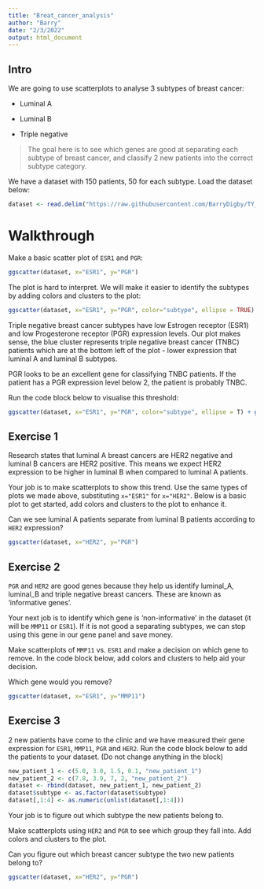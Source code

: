 ```yaml
---
title: "Breat_cancer_analysis"
author: "Barry"
date: "2/3/2022"
output: html_document
---
```


## Intro
We are going to use scatterplots to analyse 3 subtypes of breast cancer:

- Luminal A

- Luminal B

- Triple negative

> The goal here is to see which genes are good at separating each subtype of breast cancer, and classify 2 new patients into the correct subtype category.

We have a dataset with 150 patients, 50 for each subtype. Load the dataset below:

```r
dataset <- read.delim("https://raw.githubusercontent.com/BarryDigby/TY_workshop/master/docs/source/worksheets/genes.txt", sep=" ", header=T)
```

# Walkthrough

Make a basic scatter plot of `ESR1` and `PGR`:

```R
ggscatter(dataset, x="ESR1", y="PGR")
```

The plot is hard to interpret. We will make it easier to identify the subtypes by adding colors and clusters to the plot:

```R
ggscatter(dataset, x="ESR1", y="PGR", color="subtype", ellipse = TRUE)
```

Triple negative breast cancer subtypes have low Estrogen receptor (ESR1) and low Progesterone receptor (PGR) expression levels. Our plot makes sense, the blue cluster represents triple negative breast cancer (TNBC) patients which are at the bottom left of the plot - lower expression that luminal A and luminal B subtypes. 

PGR looks to be an excellent gene for classifying TNBC patients. If the patient has a PGR expression level below 2, the patient is probably TNBC. 

Run the code block below to visualise this threshold:

```R
ggscatter(dataset, x="ESR1", y="PGR", color="subtype", ellipse = T) + geom_hline(yintercept=2.2, color="red", linetype=2)
```

## Exercise 1

Research states that luminal A breast cancers are HER2 negative and luminal B cancers are HER2 positive. This means we expect HER2 expression to be higher in luminal B when compared to luminal A patients. 

Your job is to make scatterplots to show this trend. Use the same types of plots we made above, substituting `x="ESR1"` for `x="HER2"`. Below is a basic plot to get started, add colors and clusters to the plot to enhance it.

Can we see luminal A patients separate from luminal B patients according to `HER2` expression?

```R
ggscatter(dataset, x="HER2", y="PGR")
```

## Exercise 2

`PGR` and `HER2` are good genes because they help us identify luminal_A, luminal_B and triple negative breast cancers. These are known as 'informative genes'.

Your next job is to identify which gene is 'non-informative' in the dataset (it will be `MMP11` or `ESR1`). If it is not good a separating subtypes, we can stop using this gene in our gene panel and save money.

Make scatterplots of `MMP11` vs. `ESR1` and make a decision on which gene to remove. In the code block below, add colors and clusters to help aid your decision.

Which gene would you remove?

```R
ggscatter(dataset, x="ESR1", y="MMP11")
```


## Exercise 3

2 new patients have come to the clinic and we have measured their gene expression for `ESR1`, `MMP11`, `PGR` and `HER2`. Run the code block below to add the patients to your dataset. (Do not change anything in the block)

```R
new_patient_1 <- c(5.0, 3.0, 1.5, 0.1, "new_patient_1")
new_patient_2 <- c(7.8, 3.9, 7, 2, "new_patient_2")
dataset <- rbind(dataset, new_patient_1, new_patient_2)
dataset$subtype <- as.factor(dataset$subtype)
dataset[,1:4] <- as.numeric(unlist(dataset[,1:4]))
```

Your job is to figure out which subtype the new patients belong to. 

Make scatterplots using `HER2` and `PGR` to see which group they fall into. Add colors and clusters to the plot.

Can you figure out which breast cancer subtype the two new patients belong to? 

```R
ggscatter(dataset, x="HER2", y="PGR")
```



